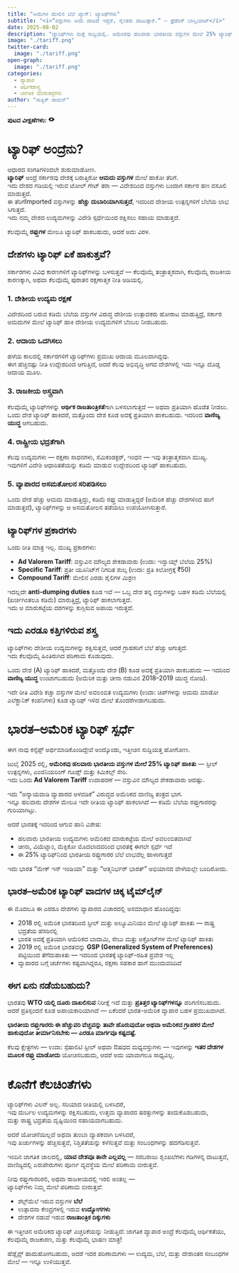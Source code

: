 ```yaml
---
title: "ಸೀಮೆಗಳ ಮೇಲಿನ ಬೆಲೆ ಟ್ಯಾಗ್: ಟ್ಯಾರಿಫ್‌ಗಳು"
subtitle: "<i>“ವಸ್ತುಗಳು ಸೀಮೆ ದಾಟದೆ ಇದ್ದರೆ, ಸೈನಿಕರು ದಾಟುತ್ತಾರೆ.“ — ಫ್ರೆಡೆರಿಕ್ ಬಾಸ್ತಿಯಾಟ್</i>"
date: 2025-08-02
description: "ಟ್ಯಾರಿಫ್‌ಗಳು ಮತ್ತೆ ಸುದ್ದಿಯಲ್ಲಿ. ಅಮೆರಿಕವು ಹಲವಾರು ಭಾರತೀಯ ವಸ್ತುಗಳ ಮೇಲೆ 25% ಟ್ಯಾರಿಫ್ ಹಾಕಿದೆ. ಆದರೆ ಟ್ಯಾರಿಫ್ ಅಂದರೆ ಏನು? ದೇಶಗಳು ಇದನ್ನು ಏಕೆ ಹಾಕುತ್ತವೆ?"
image: "./tariff.png"
twitter-card:
  image: "./tariff.png"
open-graph:
  image: "./tariff.png"
categories:
  - ವ್ಯಾಪಾರ
  - ಆರ್ಥಿಕಶಾಸ್ತ್ರ
  - ಜಾಗತಿಕ ಮಾರುಕಟ್ಟೆಗಳು
author: "ಸಾತ್ವಿಕ್ ರಾಮನ್"
---
```


<p><b>ಪುಟದ ವೀಕ್ಷಣೆಗಳು:</b> <svg xmlns="http://www.w3.org/2000/svg" width="1em" height="1em" viewBox="0 0 256 256"><path fill="currentColor" d="M247.31 124.76c-.35-.79-8.82-19.58-27.65-38.41C194.57 61.26 162.88 48 128 48S61.43 61.26 36.34 86.35C17.51 105.18 9 124 8.69 124.76a8 8 0 0 0 0 6.5c.35.79 8.82 19.57 27.65 38.4C61.43 194.74 93.12 208 128 208s66.57-13.26 91.66-38.34c18.83-18.83 27.3-37.61 27.65-38.4a8 8 0 0 0 0-6.5M128 168a40 40 0 1 1 40-40a40 40 0 0 1-40 40"/></svg> <span class="waline-pageview-count"></i><p>

# ಟ್ಯಾರಿಫ್ ಅಂದ್ರೆನು?
ಆಧಾರದ ಸಂಗತಿಗಳಿಂದಲೇ ಶುರುಮಾಡೋಣ.  
**ಟ್ಯಾರಿಫ್** ಅಂದ್ರೆ ಸರ್ಕಾರವು ದೇಶಕ್ಕೆ ಬರುತ್ತಿರೋ **ಆಮದು ವಸ್ತುಗಳ** ಮೇಲೆ ಹಾಕೋ ತೆರಿಗೆ.  
ಇದು ದೇಶದ ಗಡಿಯಲ್ಲಿ ಇರುವ ಟೋಲ್ ಗೇಟ್ ತರಾ — ವಿದೇಶದಿಂದ ವಸ್ತುಗಳು ಬಂದಾಗ ಸರ್ಕಾರ ಹಣ ವಸೂಲಿ ಮಾಡುತ್ತದೆ.  
ಈ ತೆರಿಗೆImported ವಸ್ತುಗಳನ್ನು **ಹೆಚ್ಚು ದುಬಾರಿಯಾಗಿಸುತ್ತದೆ**, ಇದರಿಂದ ದೇಶೀಯ ಉತ್ಪನ್ನಗಳಿಗೆ ಬೆಲೆಯ ಲಾಭ ಸಿಗುತ್ತದೆ.  
ಇದು ನಮ್ಮ ದೇಶದ ಉದ್ಯಮಗಳನ್ನು ವಿದೇಶಿ ಸ್ಪರ್ಧೆಯಿಂದ ರಕ್ಷಿಸಲು ಸಹಾಯ ಮಾಡುತ್ತದೆ.

ಕೆಲವೊಮ್ಮೆ **ರಫ್ತುಗಳ** ಮೇಲೂ ಟ್ಯಾರಿಫ್ ಹಾಕಬಹುದು, ಆದರೆ ಅದು ವಿರಳ.

## ದೇಶಗಳು ಟ್ಯಾರಿಫ್ ಏಕೆ ಹಾಕುತ್ತವೆ?

ಸರ್ಕಾರಗಳು ವಿವಿಧ ಕಾರಣಗಳಿಗೆ ಟ್ಯಾರಿಫ್‌ಗಳನ್ನು ಬಳಸುತ್ತವೆ — ಕೆಲವೊಮ್ಮೆ ತಂತ್ರಾತ್ಮಕವಾಗಿ, ಕೆಲವೊಮ್ಮೆ ರಾಜಕೀಯ ಕಾರಣಕ್ಕಾಗಿ, ಅಥವಾ ಕೆಲವೊಮ್ಮೆ ಪುರಾತನ ರಕ್ಷಣಾತ್ಮಕ ನೀತಿ ಅಡಿಯಲ್ಲಿ.

### 1. ದೇಶೀಯ ಉದ್ಯಮ ರಕ್ಷಣೆ
ವಿದೇಶದಿಂದ ಬರುವ ಕಡಿಮೆ ಬೆಲೆಯ ವಸ್ತುಗಳ ವಿರುದ್ಧ ದೇಶೀಯ ಉತ್ಪಾದಕರು ಹೋರಾಟ ಮಾಡುತ್ತಿದ್ರೆ, ಸರ್ಕಾರ ಆಮದುಗಳ ಮೇಲೆ ಟ್ಯಾರಿಫ್ ಹಾಕಿ ದೇಶೀಯ ಉದ್ಯಮಗಳಿಗೆ ಬೆಂಬಲ ನೀಡಬಹುದು.

### 2. ಆದಾಯ ಒದಗಿಸಲು
ಹಳೆಯ ಕಾಲದಲ್ಲಿ ಸರ್ಕಾರಗಳಿಗೆ ಟ್ಯಾರಿಫ್‌ಗಳು ಪ್ರಮುಖ ಆದಾಯ ಮೂಲವಾಗಿದ್ದವು.  
ಈಗ ಹೆಚ್ಚಿನಷ್ಟು ನೀತಿ ಉದ್ದೇಶದಿಂದ ಆಗುತ್ತಿದೆ, ಆದರೆ ಕೆಲವು ಅಭಿವೃದ್ಧಿ ಆಗದ ದೇಶಗಳಲ್ಲಿ ಇದು ಇನ್ನೂ ದೊಡ್ಡ ಆದಾಯ ಮೂಲ.

### 3. ರಾಜಕೀಯ ಅಸ್ತ್ರವಾಗಿ
ಕೆಲವೊಮ್ಮೆ ಟ್ಯಾರಿಫ್‌ಗಳನ್ನು **ಆರ್ಥಿಕ ರಾಜತಾಂತ್ರಿಕತೆ**ಗಾಗಿ ಬಳಸಲಾಗುತ್ತದೆ — ಅಥವಾ ಪ್ರತಿಯಾಗಿ ಹೊಡೆತ ನೀಡಲು.  
ಒಂದು ದೇಶ ಟ್ಯಾರಿಫ್ ಹಾಕಿದರೆ, ಮತ್ತೊಂದು ದೇಶ ಕೂಡ ಅದಕ್ಕೆ ಪ್ರತಿಯಾಗಿ ಹಾಕಬಹುದು. ಇದರಿಂದ **ವಾಣಿಜ್ಯ ಯುದ್ಧ** ಆಗಬಹುದು.

### 4. ರಾಷ್ಟ್ರೀಯ ಭದ್ರತೆಗಾಗಿ
ಕೆಲವು ಉದ್ಯಮಗಳು — ರಕ್ಷಣಾ ಸಾಧನಗಳು, ಸೆಮಿಕಂಡಕ್ಟರ್, ಇಂಧನ — ಇವು ತಂತ್ರಾತ್ಮಕವಾಗಿ ಮುಖ್ಯ.  
ಇವುಗಳಿಗೆ ವಿದೇಶಿ ಆಧಾರಿತತೆಯನ್ನು ಕಡಿಮೆ ಮಾಡುವ ಉದ್ದೇಶದಿಂದ ಟ್ಯಾರಿಫ್ ಹಾಕಬಹುದು.

### 5. ವ್ಯಾಪಾರದ ಅಸಮತೋಲನ ಸರಿಪಡಿಸಲು
ಒಂದು ದೇಶ ಹೆಚ್ಚು ಆಮದು ಮಾಡುತ್ತಿದ್ದು, ಕಡಿಮೆ ರಫ್ತು ಮಾಡುತ್ತಿದ್ದರೆ (ಅಮೆರಿಕ ಹೆಚ್ಚು ದೇಶಗಳಿಂದ ಹಾಗೆ ಮಾಡುತ್ತದೆ), ಟ್ಯಾರಿಫ್‌ಗಳನ್ನು ಆ ಅಸಮತೋಲನ ತಡೆಯಲು ಉಪಯೋಗಿಸುತ್ತಾರೆ.

## ಟ್ಯಾರಿಫ್‌ಗಳ ಪ್ರಕಾರಗಳು

ಒಂದು ರೀತಿ ಮಾತ್ರ ಇಲ್ಲ. ಮುಖ್ಯ ಪ್ರಕಾರಗಳು:

* **Ad Valorem Tariff**: ವಸ್ತುವಿನ ಮೌಲ್ಯದ ಶೇಕಡಾವಾರು (ಉದಾ: ಇನ್ವಾಯ್ಸ್ ಬೆಲೆಯ 25%)
* **Specific Tariff**: ಪ್ರತೀ ಯೂನಿಟ್‌ಗೆ ನಿಗದಿತ ಶುಲ್ಕ (ಉದಾ: ಪ್ರತಿ ಕಿಲೋಗ್ರಕ್ಕೆ ₹50)
* **Compound Tariff**: ಮೇಲಿನ ಎರಡು ಶೈಲಿಗಳ ಮಿಶ್ರಣ

ಇದಲ್ಲದೇ **anti-dumping duties** ಕೂಡ ಇವೆ — ಒಬ್ಬ ದೇಶ ತನ್ನ ವಸ್ತುಗಳನ್ನು ಬಹಳ ಕಡಿಮೆ ಬೆಲೆಯಲ್ಲಿ (ಖರ್ಚಿಗಿಂತಲೂ ಕಡಿಮೆ) ಮಾರುತ್ತಿದ್ರೆ, ಟ್ಯಾರಿಫ್ ಹಾಕಲಾಗುತ್ತದೆ.  
ಇದು ಆ ಮಾರುಕಟ್ಟೆಯ ದರಗಳನ್ನು ಕುಗ್ಗಿಸುವ ಅಪಾಯ ಇರುತ್ತದೆ.

## ಇದು ಎರಡೂ ಕತ್ತಿಗಳಿರುವ ಶಸ್ತ್ರ

ಟ್ಯಾರಿಫ್‌ಗಳು ದೇಶೀಯ ಉದ್ಯಮಗಳನ್ನು ರಕ್ಷಿಸುತ್ತವೆ, ಆದರೆ ಗ್ರಾಹಕರಿಗೆ ಬೆಲೆ ಹೆಚ್ಚು ಆಗುತ್ತದೆ.  
ಇದು ಕೆಲವೊಮ್ಮೆ ಹಿಂತಿರುಗಿದ ಪರಿಣಾಮ ಕೊಡುವುದು.  

ಒಂದು ದೇಶ (A) ಟ್ಯಾರಿಫ್ ಹಾಕಿದರೆ, ಮತ್ತೊಂದು ದೇಶ (B) ಕೂಡ ಅದಕ್ಕೆ ಪ್ರತಿಯಾಗಿ ಹಾಕಬಹುದು — ಇದರಿಂದ **ವಾಣಿಜ್ಯ ಯುದ್ಧ** ಉಂಟಾಗಬಹುದು (ಅಮೆರಿಕ ಮತ್ತು ಚೀನಾ ನಡುವಿನ 2018–2019 ಯುದ್ಧ ನೋಡಿ).

ಇದೇ ರೀತಿ ವಿದೇಶಿ ಕಚ್ಚಾ ವಸ್ತುಗಳ ಮೇಲೆ ಅವಲಂಬಿತ ಉದ್ಯಮಗಳು (ಉದಾ: ಚಿಪ್‌ಗಳನ್ನು ಆಮದು ಮಾಡೋ ಎಲೆಕ್ಟ್ರಾನಿಕ್ ಕಂಪನಿಗಳು) ಕೂಡ ಟ್ಯಾರಿಫ್ ಇಳಿದ ಮೇಲೆ ತೊಂದರೆಗೀಡಾಗಬಹುದು.

# ಭಾರತ–ಅಮೆರಿಕ ಟ್ಯಾರಿಫ್ ಸ್ಪರ್ಧೆ

ಈಗ ನಾವು ಕನ್ಸೆಪ್ಟ್ ಅರ್ಥಮಾಡಿಕೊಂಡಿದ್ದೇವೆ ಅಂದ್ಕೊಂಡು, ಇತ್ತೀಚಿನ ಸುದ್ದಿಯತ್ತ ಹೋಗೋಣ.

ಜುಲೈ 2025 ರಲ್ಲಿ, **ಅಮೆರಿಕವು ಹಲವಾರು ಭಾರತೀಯ ವಸ್ತುಗಳ ಮೇಲೆ 25% ಟ್ಯಾರಿಫ್ ಹಾಕಿತು** — ಸ್ಟೀಲ್ ಉತ್ಪನ್ನಗಳು, ಎಂಜಿನಿಯರಿಂಗ್ ಗೂಡ್ಸ್ ಮತ್ತು ಕಿಮಿಕಲ್ಸ್ ಸೇರಿ.  
ಇದು ಒಂದು **Ad Valorem Tariff** ಉದಾಹರಣೆ — ವಸ್ತುವಿನ ಮೌಲ್ಯದ ಶೇಕಡಾವಾರು ಆದಷ್ಟು.

ಇದು “ಅನ್ಯಾಯವಾಡಿ ವ್ಯಾಪಾರದ ಅಳವಡಿಕೆ” ವಿರುದ್ಧದ ಅಮೆರಿಕದ ವಾಣಿಜ್ಯ ತಂತ್ರದ ಭಾಗ.  
ಇನ್ನೂ ಹಲವಾರು ದೇಶಗಳ ಮೇಲೂ ಇದೇ ರೀತಿಯ ಟ್ಯಾರಿಫ್ ಹಾಕಲಾಗಿದೆ — ಕಡಿಮೆ ಬೆಲೆಯ ರಫ್ತುಗಾರರನ್ನು ಗುರಿಯಾಗಿಟ್ಟು.

ಆದರೆ ಭಾರತಕ್ಕೆ ಇದರಿಂದ ಆಗುವ ಹಾನಿ ವಿಶೇಷ:

* ಹಲವಾರು ಭಾರತೀಯ ಉದ್ಯಮಗಳು ಅಮೆರಿಕದ ಮಾರುಕಟ್ಟೆಯ ಮೇಲೆ ಅವಲಂಬಿತವಾಗಿವೆ  
* ಚೀನಾ, ವಿಯೆಟ್ನಾಂ, ಮೆಕ್ಸಿಕೋ ಮೊದಲಾದವರಿಂದ ಭಾರತಕ್ಕೆ ಈಗಲೇ ಸ್ಪರ್ಧೆ ಇದೆ  
* ಈ 25% ಟ್ಯಾರಿಫ್‌ನಿಂದ ಭಾರತೀಯ ರಫ್ತುಗಾರರ ಬೆಲೆ ಲಾಭವೆಲ್ಲ ಹಾಳಾಗುತ್ತದೆ  

ಇದು ಭಾರತ “ಮೇಕ್ ಇನ್ ಇಂಡಿಯಾ” ಮತ್ತು “ಆತ್ಮನಿರ್ಭರ್ ಭಾರತ್” ಅಭಿಯಾನದ ವೇಳೆಯಲ್ಲೇ ಬಂದಿರೋದು.

## ಭಾರತ–ಅಮೆರಿಕ ಟ್ಯಾರಿಫ್ ವಾದಗಳ ಚಿಕ್ಕ ಟೈಮ್‌ಲೈನ್

ಈ ಮೊದಲೂ ಈ ಎರಡೂ ದೇಶಗಳು ವ್ಯಾಪಾರದ ವಿಚಾರದಲ್ಲಿ ಅಸಮಾಧಾನ ಹೊಂದಿದ್ದವು:

* 2018 ರಲ್ಲಿ ಅಮೆರಿಕ ಭಾರತದಿಂದ ಸ್ಟೀಲ್ ಮತ್ತು ಅಲ್ಯೂಮಿನಿಯಂ ಮೇಲೆ ಟ್ಯಾರಿಫ್ ಹಾಕಿತು — ರಾಷ್ಟ್ರ ಭದ್ರತೆಯ ಹೆಸರಿನಲ್ಲಿ  
* ಭಾರತ ಅದಕ್ಕೆ ಪ್ರತಿಯಾಗಿ ಆಮೆರಿಕದ ಬಾದಾಮಿ, ಸೇಬು ಮತ್ತು ಅಕ್ರೋಟ್‌ಗಳ ಮೇಲೆ ಟ್ಯಾರಿಫ್ ಹಾಕಿತು  
* 2019 ರಲ್ಲಿ ಅಮೆರಿಕ ಭಾರತವನ್ನು **GSP (Generalized System of Preferences)** ಪಟ್ಟಿಯಿಂದ ತೆಗೆದುಹಾಕಿತು — ಇದರಿಂದ ಭಾರತಕ್ಕೆ ಟ್ಯಾರಿಫ್-ರಹಿತ ಪ್ರವೇಶ ಇಲ್ಲ  
* ವ್ಯಾಪಾರದ ಬಗ್ಗೆ ಚರ್ಚೆಗಳು ಕಷ್ಟವಾಗಿದ್ದರೂ, ರಕ್ಷಣಾ ಸಹಕಾರ ಹಾಗೆ ಮುಂದುವರಿದಿದೆ  

## ಈಗ ಏನು ನಡೆಯಬಹುದು?

ಭಾರತವು **WTO ಯಲ್ಲಿ ದೂರು ದಾಖಲಿಸುವ** ನಿರೀಕ್ಷೆ ಇದೆ ಮತ್ತು **ಪ್ರತಿತ್ತರ ಟ್ಯಾರಿಫ್‌ಗಳನ್ನೂ** ಪರಿಗಣಿಸಬಹುದು.  
ಆದರೆ ಪ್ರತಿಸ್ಪಂದನೆ ಕೂಡ ಅಪಾಯಕಾರಿಯಾಗಿದೆ — ಏಕೆಂದರೆ ಭಾರತ-ಅಮೆರಿಕ ವ್ಯಾಪಾರ ಬಹಳ ಪ್ರಮುಖವಾಗಿದೆ.  

**ಭಾರತೀಯ ರಫ್ತುಗಾರರು ಈ ಹೆಚ್ಚುವರಿ ವೆಚ್ಚವನ್ನು ತಾವೇ ಹೊರುವುದೋ ಅಥವಾ ಅಮೆರಿಕದ ಗ್ರಾಹಕರ ಮೇಲೆ ಹಾಕುವುದೋ ತೀರ್ಮಾನಿಸಬೇಕು — ಎರಡೂ ಮಾರ್ಗವೂ ಕಷ್ಟದಷ್ಟೆ.**

ಕೆಲವು ಕ್ಷೇತ್ರಗಳು — ಉದಾ: ಸ್ಪೆಷಾಲಿಟಿ ಸ್ಟೀಲ್ ಅಥವಾ ಔಷಧದ ಮಧ್ಯವಸ್ತುಗಳು — ಇವುಗಳನ್ನು **ಇತರ ದೇಶಗಳ ಮೂಲಕ ರಫ್ತು ಮಾಡೋದು** ಯೋಚಿಸಬಹುದು, ಆದರೆ ಅದು ಯಾವಾಗಲೂ ಸಾಧ್ಯವಿಲ್ಲ.

# ಕೊನೆಗೆ ಕೆಲಚಿಂತೆಗಳು

ಟ್ಯಾರಿಫ್‌ಗಳು ವಿಲನ್ ಅಲ್ಲ. ಸರಿಯಾದ ರೀತಿಯಲ್ಲಿ ಬಳಸಿದರೆ,  
ಇವು ದುರ್ಬಲ ಉದ್ಯಮಗಳನ್ನು ರಕ್ಷಿಸಬಹುದು, ಉತ್ತಮ ವ್ಯಾಪಾರದ ಷರತ್ತುಗಳನ್ನು ತಂದುಕೊಡಬಹುದು,  
ಮತ್ತು ರಾಷ್ಟ್ರ ಭದ್ರತೆಯ ದೃಷ್ಟಿಯಿಂದ ಸಹಾಯವಾಗಬಹುದು.

ಆದರೆ ಯೋಚನೆಯಿಲ್ಲದೆ ಅಥವಾ ತುಂಬಾ ವ್ಯಾಪಕವಾಗಿ ಬಳಸಿದರೆ,  
ಇವು ಖರ್ಚುಗಳನ್ನು ಹೆಚ್ಚಿಸುತ್ತವೆ, ನಿಶ್ಚಿತತೆಯನ್ನು ಕಳೆಸುತ್ತವೆ ಮತ್ತು ಸಂಬಂಧಗಳನ್ನು ಹದಗೆಡಿಸುತ್ತವೆ.

ಇಂದಿನ ಜಾಗತಿಕ ಜಾಲದಲ್ಲಿ, **ಯಾವ ದೇಶವೂ ತಾನೇ ಎಲ್ಲವಲ್ಲ** — ಸರಬರಾಜು ಶೃಂಖಲೆಗಳು ಗಡಿಗಳನ್ನ ದಾಟುತ್ತವೆ,  
ವಾಣಿಜ್ಯದಲ್ಲಿ ಏರುಪೇರುಗಳು ಪೂರ್ಣ ವ್ಯವಸ್ಥೆಯ ಮೇಲೆ ಪರಿಣಾಮ ಬೀರುತ್ತವೆ.

ನೀವು ರಫ್ತುಗಾರರಿರಲಿ, ಅಥವಾ ರಾಜಕೀಯದಲ್ಲಿ ಇರಲಿ ಅಂತಲ್ಲ —  
ಟ್ಯಾರಿಫ್‌ಗಳು ನಿಮ್ಮ ಮೇಲೆ ಪರಿಣಾಮ ಬೀರುತ್ತವೆ:

* ಶೆಲ್ಫ್‌ಮೆಲೆ ಇರುವ ವಸ್ತುಗಳ **ಬೆಲೆ**  
* ಉತ್ಪಾದನಾ ಕೇಂದ್ರಗಳಲ್ಲಿ ಇರುವ **ಉದ್ಯೋಗಗಳು**  
* ದೇಶಗಳ ನಡುವೆ ಇರುವ **ರಾಜತಾಂತ್ರಿಕ ದಿಕ್ಕುಗಳು**

ಈ ಇತ್ತೀಚಿನ ಅಮೆರಿಕದ ಟ್ಯಾರಿಫ್ ಎಚ್ಚರಿಕೆಯನ್ನು ನೀಡುತ್ತಿದೆ: ಜಾಗತಿಕ ವ್ಯಾಪಾರ ಅಂದ್ರೆ ಕೆಲವೊಮ್ಮೆ ಆರ್ಥಿಕತೆಯು, ಕೆಲವೊಮ್ಮೆ ರಾಜಕಾರಣ, ಮತ್ತು ಕೆಲವೊಮ್ಮೆ ಭಾಷಣ ಮಾತ್ರ!

ಹೆಡ್ಲೈನ್ಸ್ ಹಾದುಹೋಗಬಹುದು, ಆದರೆ ಇದರ ಪರಿಣಾಮಗಳು — ಉದ್ಯಮ, ಬೆಲೆ, ಮತ್ತು ದೇಶಾಂತರ ಸಂಬಂಧಗಳ ಮೇಲೆ — ಇನ್ನೂ ಉಳಿಯುತ್ತವೆ.
